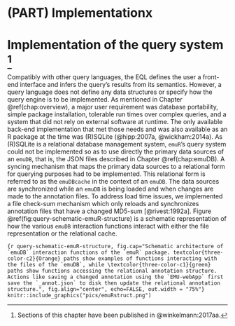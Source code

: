 # (PART) Implementationx {-}

# Implementation of the query system [^1-chap:querysys_impl]{#chap:querysys_impl}

[^1-chap:querysys_impl]: Sections of this chapter have been published in @winkelmann:2017aa.


Compatibly with other query languages, the EQL defines the user a front-end interface and infers the query's results from its semantics. However, a query language does not define any data structures or specify how the query engine is to be implemented. As mentioned in Chapter \@ref(chap:overview), a major user requirement was database portability, simple package installation, tolerable run times over complex queries, and a system that did not rely on external software at runtime. The only available back-end implementation that met those needs and was also available as an R package at the time was (R)SQLite (@hipp:2007a, @wickham:2014a). As (R)SQLite is a relational database management system, `emuR`'s query system could not be implemented so as to use directly the primary data sources of an `emuDB`, that is, the JSON files described in Chapter \@ref(chap:emuDB). A syncing mechanism that maps the primary data sources to a relational form for querying purposes had to be implemented. This relational form is referred to as the `emuDBcache` in the context of an `emuDB`. The data sources are synchronized while an `emuDB` is being loaded and when changes are made to the annotation files. To address load time issues, we implemented a file check-sum mechanism which only reloads and synchronizes annotation files that have a changed MD5-sum [@rivest:1992a]. Figure \@ref(fig:query-schematic-emuR-structure) is a schematic representation of how the various `emuDB` interaction functions interact with either the file representation or the relational cache.

<!-- \begin{figure}[hpt] -->
<!-- \centering -->
<!--   \input{pics/emuRstruct} -->
<!--   \caption{Schematic architecture of `emuDB` interaction functions of the `emuR` package. \textcolor{three_color_c2}{Orange} paths show examples of functions interacting with the files of the `emuDB`, while \textcolor{three_color_c1}{green} paths show functions accessing the relational annotation structure. Actions like saving a changed annotation using the `EMU-webApp` first save the `\_annot.json` to disk then update the relational annotation structure.} -->
<!--   \label{fig:query_schematic_emuR_structure} -->
<!-- \end{figure} -->

```{r query-schematic-emuR-structure, fig.cap="Schematic architecture of `emuDB` interaction functions of the `emuR` package. textcolor{three-color-c2}{Orange} paths show examples of functions interacting with the files of the `emuDB`, while \textcolor{three-color-c1}{green} paths show functions accessing the relational annotation structure. Actions like saving a changed annotation using the `EMU-webApp` first save the `_annot.json` to disk then update the relational annotation structure.", fig.align="center", echo=FALSE, out.width = "75%"}
knitr::include_graphics("pics/emuRstruct.png")
```

<!-- Despite the disadvantages of cache invalidation problems, there are several advantages to having an object relational mapping between the \ac{json}-based annotation structure of an `emuDB` and a relation table representation. One is that the user still has full access to the files within the directory structure of the `emuDB`. This means that external tools can be used to script, manipulate or simply interact with these files. This would not be the case if the files were stored in databases in a way that requires (semi-)advanced programming knowledge that might be beyond the capabilities of many users. Moreover, we can provide expert users with the option of using other relational database engines such as PostgreSQL, including all their performance-tweaking abilities, as their relational cache. This is especially valuable for handling very large speech databases. -->

<!-- The relational form of the annotation structure is split into six tables in the relational database to avoid data redundancy. The six tables are: -->


<!-- %%%%%%%%%%%%%%%%%%%%%% -->
<!-- \begin{enumerate} -->
<!-- \setcounter{enumi}{0} -->
<!--   \item `emu_db`: containing `emuDB` information (columns: `uuid`, `name`), -->
<!-- \end{enumerate} -->

<!-- \begin{tabular}{|c|c|} -->
<!--   \hline -->
<!--   \textbf{uuid} & \textbf{name} \\  -->
<!--   \hline -->
<!--   0fc618dc-8980-414d-8c7a-144a649ce199 & ae \\ -->
<!--   \hline -->
<!-- \end{tabular} -->
<!-- %%%%%%%%%%%%%%%%%%%%%% -->
<!-- \begin{enumerate} -->
<!-- \setcounter{enumi}{1} -->
<!--   \item `session`: containing `session` information (columns: `db_uuid`, `name`), -->
<!-- \end{enumerate} -->

<!-- \begin{tabular}{|c|c|} -->
<!--   \hline -->
<!--   \textbf{db\_uuid} & \textbf{name} \\  -->
<!--   \hline -->
<!--   0fc618dc-8980-414d-8c7a-144a649ce199 & 0000 \\ -->
<!--   \hline -->
<!--   \dots & \dots \\ -->
<!--   \hline -->
<!-- \end{tabular} -->
<!-- %%%%%%%%%%%%%%%%%%%%%%% -->
<!-- \begin{enumerate} -->
<!-- \setcounter{enumi}{2} -->
<!--   \item `bundle`: containing `bundle` information (columns: `db_uuid`, `session`, `name`, `annotates`, `sample_rate`, `md5\_annot\_json`), \\ -->
<!-- \end{enumerate} -->

<!-- \begin{tabular}{|c|c|c|c|c|c|} -->
<!--   \hline -->
<!--   \textbf{db\_uuid} & \textbf{ses\dots} & \textbf{name} & \textbf{annotates} & \textbf{sample\_r\dots} & \textbf{md5\_an\dots} \\  -->
<!--   \hline -->
<!--   0fc61\dots & 0000 & msajc003 & msajc003.wav & 20000 & 785c7\dots \\ -->
<!--   \hline -->
<!--   \dots & \dots & \dots & \dots & \dots & \dots \\ -->
<!--   \hline -->
<!-- \end{tabular} -->
<!-- %%%%%%%%%%%%%%%%%%%%%%% -->
<!-- \begin{enumerate} -->
<!-- \setcounter{enumi}{3} -->
<!--   \item `items`: containing all annotation items of `emuDB` (columns: `db_uuid`, `session`, `bundle`, `item_id`, `level`, `type`, `seq_idx`, `sample_rate`, `sample_point`, `sample_start`, `sample_dur`), -->
<!-- \end{enumerate} -->

<!-- \begin{tabular}{|c|c|c|c|c|c|c} -->
<!--   \hline -->
<!--   \textbf{db\_uuid} & \textbf{session} & \textbf{bundle} & \textbf{item\_id} & \textbf{level} & \textbf{type} \\  -->
<!--   \hline -->
<!--   0fc61\dots & 0000 & msajc003 & 147 & Phonetic & SEGMENT & \\ -->
<!--   \hline -->
<!--   \dots & \dots & \dots & \dots & \dots & \dots \\ -->
<!--   \hline -->
<!-- \end{tabular} -->

<!-- \begin{tabular}{c|c|c|c|c|} -->
<!--   \hline -->
<!--   \textbf{seq\_idx} &\textbf{sample\_rate} & \textbf{sample\_point} & \textbf{sample\_start} & \textbf{sample\_dur} \\  -->
<!--   \hline -->
<!--   1 & 20000 & NA & 3749 & 1389 \\ -->
<!--   \hline -->
<!--   \dots & \dots & \dots & \dots & \dots \\ -->
<!--   \hline -->
<!-- \end{tabular} -->

<!-- %%%%%%%%%%%%%%%%%%%%%%% -->
<!-- \begin{enumerate} -->
<!-- \setcounter{enumi}{4} -->
<!--   \item `labels`: containing all labels belonging to all items (columns: `db_uuid`, `session`, `bundle`, `item_id`, `label_idx`, `name`, `label`), and -->
<!-- \end{enumerate} -->

<!-- \begin{tabular}{|c|c|c|c|c|c|c|} -->
<!--   \hline -->
<!--   \textbf{db\_uuid} & \textbf{session} & \textbf{bundle} & \textbf{item\_id} & \textbf{label\_idx} & \textbf{name} & \textbf{label} \\  -->
<!--   \hline -->
<!--   0fc61\dots & 0000 & msajc003 & 147 & 1 & Phonetic & V \\ -->
<!--   \hline -->
<!--   \dots & \dots & \dots & \dots & \dots & \dots & \dots \\ -->
<!--   \hline -->
<!-- \end{tabular} -->
<!-- %%%%%%%%%%%%%%%%%%%%%%% -->
<!-- \begin{enumerate} -->
<!-- \setcounter{enumi}{5} -->
<!--   \item `links`: containing all links between annotation items of `emuDB` (columns: `db_uuid`, `session`, `bundle`, `from_id`, `to_id`, `label`). -->
<!-- \end{enumerate} -->

<!-- \begin{tabular}{|c|c|c|c|c|c|c|} -->
<!--   \hline -->
<!--   \textbf{db\_uuid} & \textbf{session} & \textbf{bundle} & \textbf{from\_id} & \textbf{to\_id} & \textbf{label} \\ -->
<!--   \hline -->
<!--   0fc61\dots & 0000 & msajc003 & 8 & 7 & NA \\ -->
<!--   \hline -->
<!--   \dots & \dots & \dots & \dots & \dots & \dots \\ -->
<!--   \hline -->
<!-- \end{tabular} -->
<!-- \\ -->
<!-- %%%%%%%%%%%%%%%%%%%%%%% -->

<!-- While performing a query the engine uses an aggregate key to address every annotation item and its labels (`db_uuid`, `session`, `bundle`, `item_id`) and a similar aggregate key to dereference the links (`db_uuid`, `session`, `bundle`, `from_id` / `to_id`) which connect items. As the records in relational tables are not intrinsically ordered a further aggregate key is used to address the annotation item via its index and level (`uuid`, `session`, `bundle`, `level` / `seq_idx`). This is used, for example, during sequential queries to provide an ordering of the individual annotation items. It is worth noting that a plethora of other tables are created at query time to store various temporary results of a query. However, these tables are created as temporary tables during the query and are deleted on completion which means they are not permanently stored in the `emuDBcache`. -->

<!-- %%%%%%%%%%%%%%%%%%%%%%%%%%%%%%%%%%% -->
<!-- %%%%%%%%%%%%%%%%%%%%%%%%%%%%%%%%%%% -->
<!-- \section{Query expression parser} -->
<!-- \label{sec:query_queryExpressionParser} -->

<!-- The query engine parses an \ac{eql} query expression while simultaneously executing partial query expressions. This ad-hoc string evaluation parsing strategy is different from multiple other query systems which incorporate a query planner stage to pre-parse and optimize the query execution stage \cite[e.g.,][]{hipp:2007a, conway:2016a}. Although no pre-optimization can be performed, this strategy simplifies the execution of a query as it follows a constant heuristic evaluation strategy. This section describes this heuristic evaluation and parsing strategy based on the \ac{eql} expression `[[Syllable == W -> Syllable == W] \textasciicircum [Phoneme == @ -> \#Phoneme == s]]`. -->

<!-- The main strategy of the query expression parser is to recursively parse and split an \ac{eql} expression into left and right sub-expressions until a so-called \ac{sq} term is found and can be executed (see \ac{ebnf} in Appendix \@ref(app-chap:EQL-EBNF) for more information on the elements comprising the \ac{eql}). This is done by determining the operator which is the first to be evaluated on the current expression. This operator is determined by the sub-expression grouping provided by the bracketing. Each sub-expression is then considered to be a fully valid \ac{eql} expression and once again parsed. Figure \@ref(fig:query-queryParserExample1), which is split into seven stages (marked S1-S7), shows the example \ac{eql} expression being parsed (S1-S3) and the resulting items being merged to meet the requirements of the individual operator (S4-S6) of the original query. S1 to S3 show the splitting operator character (e.g., \textcolor{three_color_c3}{`->`} in purple) which splits the expression into a \textcolor{three_color_c1}{left} (green) and \textcolor{three_color_c2}{right} (orange) sub-expression.  -->

<!-- \begin{figure}[hpt] -->
<!-- \centering -->
<!-- \input{pics/queryParserExample1} -->
<!-- \caption{Example of how the query expression parser parses and evaluates an \ac{eql} expression and merges the result according to the respective \ac{eql} operators.} -->
<!-- \label{fig:query_queryParserExample1} -->
<!-- \end{figure} -->


<!-- The result modifier symbol (`#`) is noteworthy for its extra treatment by the query engine as it places an exact copy of the items marked by it into its own intermediary result storage (see \#*s*\textsubscript{items} node on S7 in Figure \@ref(fig:query-queryParserExample1)). After performing the database operations necessary to do the various merging operation which are performed on the intermediary results, this storage is updated by removing items from it that are no longer present due to the merging operation. As a final step, the query engine evaluates if there are items present in the intermediary result storage created by the presence of the result modifier symbol. If so, these items are used to create an `emuRsegs` object by deriving the time information and extracting the necessary information from the intermediate result storage. If no items are present in the result modifier storage, the query engine uses the items provided by the final merging procedure in S3 instead (which is not the case in the example used in Figure \@ref(fig:query-queryParserExample1)). -->

<!-- A detailed description of how this query expression parser functions is presented in a pseudo code representation in Algorithms \@ref(alg:query-implQueryEnginePC-p1) and \@ref(alg:query-implQueryEnginePC-p2)\footnote{The R code that implements this pseudo code can be found here: \url{https://github.com/IPS-LMU/emuR/blob/master/R/emuR-query.database.R}.}. For simplicity, this representation ignores the treatment of the result modifier symbol (\#) and focuses on the parsing and evaluation strategy of the query expression parser. As stated previously, the presence of the result modifier before an \ac{sq} triggers the query engine to place a copy of the result of that \ac{sq} into an additional result table, which is then updated throughout the rest of the query. The starting point for every query is the `query()` function (see line \@ref(alg:query-implQueryEnginePC-p2:line:query) in Algorithm \@ref(alg:query-implQueryEnginePC-p2)). This function places the filtered items, links and labels entries that are relevant for the current query into temporary tables. Depending on which query terms and operators are found, the \ac{eql} query engine uses the various sub-routines displayed in Algorithms \@ref(alg:query-implQueryEnginePC-p1) and \@ref(alg:query-implQueryEnginePC-p2) to parse and evaluate the \ac{eql} expression. -->

<!-- %%%%%%%%%%%%%%%%%%%%%%%%%%%%%%%%%% -->
<!-- % -->
<!-- \begin{algorithm} -->
<!--     \caption{Pseudo Code for Query Engine Algorithm - Part 1} -->
<!--     \begin{algorithmic}[1] % The number tells where the line numbering should start -->
<!--     %%%%%%%%%%%%%%%%%%% -->
<!--     \Function{query\_DbEqlFUNCQ}{$query$} -->
<!--       \State $place\ all\ parent\ level\ items\ into\ tmp\ table$ -->
<!--       \State $place\ all\ child\ level\ items\ into\ tmp\ table$ -->
<!--       \State \Call{query\_DbHier}{$parentItemsTable$, $childItemsTable$} -->
<!--       \If {$Start\ End\ or\ Medial\ query$} -->
<!--         \State $extract\ parent\ items\ and\ place\ in\ tmp\ result\ table$ -->
<!--       \Else -->
<!--         \State $extract\ child\ items\ and\ place\ in\ tmp\ result\ table$ -->
<!--       \EndIf -->
<!-- 		\EndFunction -->
<!--     %%%%%%%%%%%%%%%%%%% -->
<!--     \Function{query\_DbEqlLABELQ}{$query$} -->
<!--       \State $splitLabels \gets split\ labels\ at\ |$ -->
<!--       \ForAll{$splitLabels$} -->
<!-- 				\If {operator is $==$, $=$ or $!=$} -->
<!--     	    \State $extract\ items\ that\ contain\ labels\ which\ are\ equal\ or\ unequal\ to\ label$ -->
<!-- 		    \ElsIf{operator is $=~$ or $!\sim$} -->
<!-- 			    \State $extract\ items\ that\ contain\ labels\ that\ match\ or\ don't\ match\ RegEx$ -->
<!-- 		    \EndIf -->
<!-- 		    \State $merge\ results\ in\ tmp\ table$ -->
<!-- 			\EndFor -->
<!-- 		\EndFunction -->
<!--     %%%%%%%%%%%%%%%%%%% -->
<!--     \Function{query\_DbEqlSQ}{query} -->
<!-- 			\If {$query\ contains\ round\ brackets$} -->
<!-- 				\State \Call{query\_DbEqlFUNCQ}{$query$} -->
<!-- 			\Else -->
<!-- 				\State \Call{query\_DbEqlLABELQ}{$query$} -->
<!-- 			\EndIf -->
<!-- 		\EndFunction -->
<!--     %%%%%%%%%%%%%%%%%%% -->
<!--     \Function{query\_DbEqlCONJQ}{query} -->
<!-- 			\State $splitItems \gets split\ query\ at\ \&$ -->
<!-- 			\ForAll{$splitItems$} -->
<!-- 				\State \Call{query\_DbEqlSQ}{$splitItems$} -->
<!-- 				\State $merge\ results\ in\ tmp\ table$ -->
<!-- 			\EndFor -->
<!-- 		\EndFunction -->
<!--     %%%%%%%%%%%%%%%%%%% -->
<!--     \Function{query\_DbHier}{$leftTable$, $rightTable$} -->
<!--       \State $hp \gets extract\ hier.\ paths\ conn.\ leftTable\ and\ rightTable\ level\ names$ -->
<!--       \ForAll{$child\ and\ parent\ level\ pairs\ in\ hp$} -->
<!--         \State $connect\ child\ and\ parent\ items\ using\ links\ table$ -->
<!--         \State $reduce\ to\ min\ seq.\ idx\ (left\ side\ of\ trapeze)$ -->
<!--         \State $and\ to\ max\ seq.\ idx\ (right\ side\ of\ trapeze)$ -->
<!--       \EndFor -->
<!-- 		\EndFunction -->
<!--     %%%%%%%%%%%%%%%%%%%% -->
<!--     \algstore{testcont}  -->
<!--     \end{algorithmic} -->
<!--     \label{alg:query_implQueryEnginePC_p1} -->
<!-- \end{algorithm} -->

<!-- %%%%%%%%%%%%%%%%%%%%%%%%%%%%%%%%%% -->
<!-- % -->
<!-- \begin{algorithm} -->
<!--     \caption{Pseudo Code for Query Engine Algorithm - Part 2} -->
<!--     \begin{algorithmic}[1] % The number tells where the line numbering should start -->
<!--     \algrestore{testcont} -->
<!-- 		%%%%%%%%%%%%%%%%%%%% -->
<!--     \Function{query\_DbEqlInBracket}{$query$} -->
<!--       \State $qTrim \gets remove\ outer\ square\ brackets$ -->
<!--   	  \State $leftQuery,\ rightQuery \gets split\ qTrim\ at\ cur.\ operator$ -->
<!--   	  \State \Call{query\_databaseWithEql}{$leftQuery$} \Comment{recursive part of query} -->
<!--   	  \State \Call{query\_databaseWithEql}{$rightQuery$} \Comment{recursive part of query} -->
<!--   	  \If {$cur.\ operator\ is\ domintation\ operator$} -->
<!--         \State \Call{query\_DbHier}{$leftQueryResultTable$, $rightQueryResultTable$} -->
<!--   	   \ElsIf{$cur.\ operator\ is\ seq.\ operator$} -->
<!--   	    \State $find\ seq.\ of\ leftQueryResultTable\ and\ rightQueryResultTable\ items$ -->
<!--   	   \Else -->
<!--   	    \State \Call{query\_databaseWithEql}{$qTrim$} -->
<!--   	 \EndIf -->
<!-- 		\EndFunction -->
<!--     %%%%%%%%%%%%%%%%%%%% -->
<!--     \Function{query\_DbWithEql}{$query$} -->
<!--       \If {$query\ isn't\ wrapped\ in\ brackets$} -->
<!--     	  \State \Call{query\_DbEqlCONJQ}{$query$} -->
<!-- 		  \Else -->
<!-- 			  \State \Call{query\_DbEqlInBracket}{$query$} -->
<!-- 		  \EndIf -->
<!-- 		\EndFunction -->
<!--     %%%%%%%%%%%%%%%%%%%% -->
<!--     \Function{query}{$query$, $sesPattern$, $bndlPattern$} \label{alg:query_implQueryEnginePC_p2:line:query} -->
<!--     	\State $filter\ items\ in\ relational\ tables\ by\ sesPattern$ -->
<!--     	\State $filter\ items\ in\ relational\ tables\ by\ bndlPattern$ -->
<!--       \State \Call{query\_DbWithEql}{$query$} -->
<!--       \State $seglist\gets$ \Call{convert\_queryResultToEmuRsegs}{$tmpResultTableName$} -->
<!--       \State \textbf{return} $seglist$ -->
<!--     \EndFunction -->
<!--     %%%%%%%%%%%%%%%%%%%% -->
<!--     \end{algorithmic} -->
<!--     \label{alg:query_implQueryEnginePC_p2} -->
<!-- \end{algorithm} -->

<!-- %%%%%%%%%%%%%%%%%%%%%%%%%%%%%%%%%%% -->
<!-- %%%%%%%%%%%%%%%%%%%%%%%%%%%%%%%%%%% -->
<!-- %%%%%%%%%%%%%%%%%%%%%%%%%%%%%%%%%%% -->
<!-- \section{Redundant links} -->
<!-- \label{subsec:query_redundantLinks} -->

<!-- A noteworthy difference between the legacy and the new EMU system is how hierarchies are stored. The legacy system stored the linking information of a hierarchy in so-called hierarchical label files, which were plain text files that used the `.hlb` extensions. Within the label files this information was stored in space/blank separated lines: -->

<!-- \begin{Verbatim}[commandchars=\\\{\},codes={\catcode`$=3\catcode`^=7\catcode`_=8}] -->
<!-- \textcolor{three_color_c1}{111} \textcolor{three_color_c2}{139 140 141 173 174 175 185} -->
<!-- \textcolor{three_color_c1}{112} \textcolor{three_color_c2}{142 143 176 177} -->
<!-- \textcolor{three_color_c1}{113} \textcolor{three_color_c2}{144 145 146 178 179 180} -->
<!-- \textcolor{three_color_c1}{114} \textcolor{three_color_c2}{147} -->
<!-- \textcolor{three_color_c1}{115} \textcolor{three_color_c2}{148} -->
<!-- \textcolor{three_color_c1}{116} \textcolor{three_color_c2}{149}, -->
<!-- \end{Verbatim} -->

<!-- where the \textcolor{three_color_c1}{first number} (green) of each line was the parent's ID and the \textcolor{three_color_c2}{following numbers} (orange) indicated the annotation items the parent was linked to. However, it was not just links to the items on the child level that were stored in each line. Rather, a link to all children of all levels below the parent level was stored for each parent item. This was likely due to performance benefits in parsing and mapping onto the internal structures used by the legacy query engine. A schematic representation of this form of linking is displayed in Figure \@ref(fig:query-redundant)A. As these redundant links are prone to errors while updating the data model and lead to a convoluted annotation structure models (see excessive use of dashed lines in Figure \@ref(fig:query-redundant)A), we chose to eliminate them and opted for the cleaner, non-redundant representation displayed in Figure \@ref(fig:query-redundant)B. Although this led to a more complex query parser engine for hierarchical queries and functions, we feel it is a cleaner, more accurate and more robust data representation. -->

<!-- \begin{figure}[hpt] -->
<!-- \centering -->
<!-- \input{pics/aeGraph_redundant.tex} -->
<!-- \caption{Schematic of hierarchy graph *ae*; \textbf{A}: legacy redundant strategy vs. \textbf{A}: cleaner non-redundant strategy.} -->
<!-- \label{fig:query_redundant} -->
<!-- \end{figure} -->
